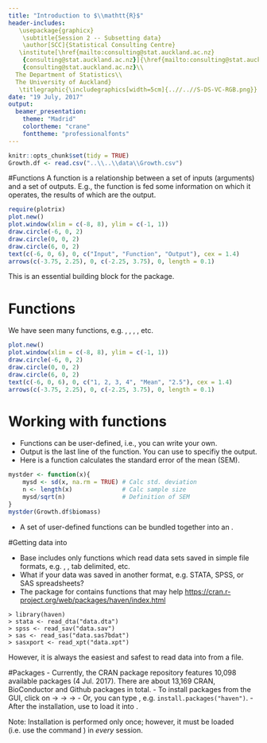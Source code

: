 ```yaml
---
title: "Introduction to $\\mathtt{R}$"
header-includes: 
   \usepackage{graphicx}
    \subtitle{Session 2 -- Subsetting data}    
    \author[SCC]{Statistical Consulting Centre}
   \institute[\href{mailto:consulting@stat.auckland.ac.nz}
    {consulting@stat.auckland.ac.nz}]{\href{mailto:consulting@stat.auckland.ac.nz}
    {consulting@stat.auckland.ac.nz}\\
  The Department of Statistics\\
  The University of Auckland}
   \titlegraphic{\includegraphics[width=5cm]{..//..//S-DS-VC-RGB.png}}
date: "19 July, 2017"
output:
  beamer_presentation:
    theme: "Madrid"
    colortheme: "crane"
    fonttheme: "professionalfonts"
---
```


```r
knitr::opts_chunk$set(tidy = TRUE)
Growth.df <- read.csv("..\\..\\data\\Growth.csv")
```

#Functions
A function is a relationship between a set of inputs (arguments) and a set of outputs. E.g., the function is fed some information on which it operates, the results of which are the output.

\vspace{-30pt}

```r
require(plotrix)
plot.new()
plot.window(xlim = c(-8, 8), ylim = c(-1, 1))
draw.circle(-6, 0, 2)
draw.circle(0, 0, 2)
draw.circle(6, 0, 2)
text(c(-6, 0, 6), 0, c("Input", "Function", "Output"), cex = 1.4)
arrows(c(-3.75, 2.25), 0, c(-2.25, 3.75), 0, length = 0.1)
```
\vspace{-50pt}

This is an essential building block for the \texttt{R} package.    


# Functions
 We have seen many functions, e.g. \texttt{log}, \texttt{mean}, \texttt{table}, \texttt{with}, etc.

 \vspace{-30pt}
```r
plot.new()
plot.window(xlim = c(-8, 8), ylim = c(-1, 1))
draw.circle(-6, 0, 2)
draw.circle(0, 0, 2)
draw.circle(6, 0, 2)
text(c(-6, 0, 6), 0, c("1, 2, 3, 4", "Mean", "2.5"), cex = 1.4)
arrows(c(-3.75, 2.25), 0, c(-2.25, 3.75), 0, length = 0.1)
```


# Working with functions

- Functions can be user-defined, i.e., you can write your own.
- Output is the last line of the function. You can use \texttt{return()} to specifiy the output.
- Here is a function calculates the standard error of the mean (SEM).

```r
mystder <- function(x){
    mysd <- sd(x, na.rm = TRUE) # Calc std. deviation
    n <- length(x)              # Calc sample size
    mysd/sqrt(n)                # Definition of SEM
}
mystder(Growth.df$biomass)
```

- A set of user-defined functions can be bundled together into an \texttt{R package}.


#Getting data into \texttt{R}

- Base \texttt{R} includes only functions which read data sets saved in simple file formats, e.g. \texttt{csv}, \texttt{txt}, tab delimited, etc.
- What if your data was saved in another format, e.g. STATA, SPSS, or SAS spreadsheets? 
- The \texttt{haven} package for \texttt{R} contains functions that may help [https://cran.r-project.org/web/packages/haven/index.html][id]
  
```
> library(haven)
> stata <- read_dta("data.dta")
> spss <- read_sav("data.sav")
> sas <- read_sas("data.sas7bdat")
> sasxport <- read_xpt("data.xpt")
```
However, it is always the easiest and safest to read data into \texttt{R} from a \texttt{csv} file.

[id]: https://cran.r-project.org/web/packages/haven/index.html


#Packages
- Currently, the CRAN package repository features 10,098 available packages (4 Jul. 2017). There are about 13,169 CRAN, BioConductor and Github packages in total.
- To install packages from the \texttt{R} GUI, click on \texttt{Packages}
  $\rightarrow$ \texttt{Install Package(s) ...} 
  $\rightarrow$ \texttt{New Zealand (or whatever region you are located)} 
  $\rightarrow$ \texttt{Package name}
- Or, you can type \texttt{install.packages(\textit{package name})}, e.g. `install.packages("haven")`. 
- After the installation, use \texttt{library("\textit{package name}")} to load it into \texttt{R}. 

Note: Installation is performed only once; however, it must be loaded (i.e. use the command \texttt{library("\textit{package name}")}) in *every* \texttt{R} session.




